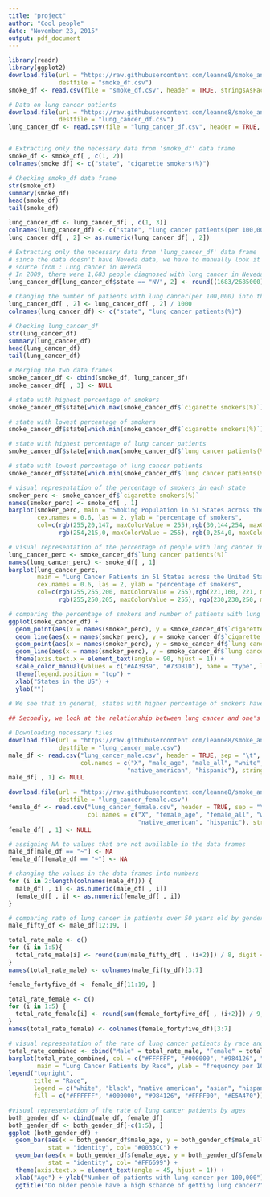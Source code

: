 ```yaml
---
title: "project"
author: "Cool people"
date: "November 23, 2015"
output: pdf_document
---
```

```r
library(readr)
library(ggplot2)
download.file(url = "https://raw.githubusercontent.com/leanne8/smoke_and_die/master/smoke_df.csv", 
              destfile = "smoke_df.csv")
smoke_df <- read.csv(file = "smoke_df.csv", header = TRUE, stringsAsFactors = FALSE)

# Data on lung cancer patients
download.file(url = "https://raw.githubusercontent.com/leanne8/smoke_and_die/master/lung_cancer_df.csv",
              destfile = "lung_cancer_df.csv")
lung_cancer_df <- read.csv(file = "lung_cancer_df.csv", header = TRUE, stringsAsFactors = FALSE)


# Extracting only the necessary data from 'smoke_df' data frame
smoke_df <- smoke_df[ , c(1, 2)]
colnames(smoke_df) <- c("state", "cigarette smokers(%)")

# Checking smoke_df data frame
str(smoke_df)
summary(smoke_df)
head(smoke_df)
tail(smoke_df)

lung_cancer_df <- lung_cancer_df[ , c(1, 3)]
colnames(lung_cancer_df) <- c("state", "lung cancer patients(per 100,000)")
lung_cancer_df[ , 2] <- as.numeric(lung_cancer_df[ , 2])

# Extracting only the necessary data from 'lung_cancer_df' data frame
# since the data doesn't have Neveda data, we have to manually look it up in the Neveda cancer webpage
# source from : Lung cancer in Neveda
# In 2009, there were 1,683 people diagnosed with lung cancer in Neveda
lung_cancer_df[lung_cancer_df$state == "NV", 2] <- round((1683/2685000) * 100000, digits = 1)

# Changing the number of patients with lung cancer(per 100,000) into the percentage of lung cancer patients
lung_cancer_df[ , 2] <- lung_cancer_df[ , 2] / 1000
colnames(lung_cancer_df) <- c("state", "lung cancer patients(%)")

# Checking lung_cancer_df
str(lung_cancer_df)
summary(lung_cancer_df)
head(lung_cancer_df)
tail(lung_cancer_df)

# Merging the two data frames
smoke_cancer_df <- cbind(smoke_df, lung_cancer_df)
smoke_cancer_df[ , 3] <- NULL 

# state with highest percentage of smokers
smoke_cancer_df$state[which.max(smoke_cancer_df$`cigarette smokers(%)`)]

# state with lowest percentage of smokers
smoke_cancer_df$state[which.min(smoke_cancer_df$`cigarette smokers(%)`)]

# state with highest percentage of lung cancer patients
smoke_cancer_df$state[which.max(smoke_cancer_df$`lung cancer patients(%)`)]

# state with lowest percentage of lung cancer patients
smoke_cancer_df$state[which.min(smoke_cancer_df$`lung cancer patients(%)`)]

# visual representation of the percentage of smokers in each state
smoker_perc <- smoke_cancer_df$`cigarette smokers(%)`
names(smoker_perc) <- smoke_df[ , 1]
barplot(smoker_perc, main = "Smoking Population in 51 States across the United States", 
        cex.names = 0.6, las = 2, ylab = "percentage of smokers",
        col=c(rgb(255,20,147, maxColorValue = 255),rgb(30,144,254, maxColorValue = 255),
              rgb(254,215,0, maxColorValue = 255), rgb(0,254,0, maxColorValue = 255)))

# visual representation of the percentage of people with lung cancer in each state
lung_cancer_perc <- smoke_cancer_df$`lung cancer patients(%)`
names(lung_cancer_perc) <- smoke_df[ , 1]
barplot(lung_cancer_perc, 
        main = "Lung Cancer Patients in 51 States across the United States", 
        cex.names = 0.6, las = 2, ylab = "percentage of smokers",
        col=c(rgb(255,255,200, maxColorValue = 255),rgb(221,160, 221, maxColorValue = 255),
              rgb(255,250,205, maxColorValue = 255), rgb(230,230,250, maxColorValue = 255)))

# comparing the percentage of smokers and number of patients with lung cancer(per 100,000) in each state
ggplot(smoke_cancer_df) +
  geom_point(aes(x = names(smoker_perc), y = smoke_cancer_df$`cigarette smokers(%)`, col = "red")) +
  geom_line(aes(x = names(smoker_perc), y = smoke_cancer_df$`cigarette smokers(%)`, col = "red", group = 1)) +
  geom_point(aes(x = names(smoker_perc), y = smoke_cancer_df$`lung cancer patients(%)` * 1000, col = "green")) +
  geom_line(aes(x = names(smoker_perc), y = smoke_cancer_df$`lung cancer patients(%)` * 1000, col = "green", group = 2)) +
  theme(axis.text.x = element_text(angle = 90, hjust = 1)) +
  scale_color_manual(values = c("#AA3939", "#73DB1D"), name = "type", labels = c("percentage of smokers", "number of lung cancer patients per 100000")) +
  theme(legend.position = "top") +
  xlab("States in the US") +
  ylab("")
  
# We see that in general, states with higher percentage of smokers have greater number of lung cancer patients

## Secondly, we look at the relationship between lung cancer and one's race as well as gender 

# Downloading necessary files
download.file(url = "https://raw.githubusercontent.com/leanne8/smoke_and_die/master/lung_cancer_male.txt",
              destfile = "lung_cancer_male.csv")
male_df <- read.csv("lung_cancer_male.csv", header = TRUE, sep = "\t", 
                    col.names = c("X", "male_age", "male_all", "white", "black", "asian", 
                                 "native_american", "hispanic"), stringsAsFactors = FALSE)
male_df[ , 1] <- NULL

download.file(url = "https://raw.githubusercontent.com/leanne8/smoke_and_die/master/lung_cacner_%20female.txt",
              destfile = "lung_cancer_female.csv")
female_df <- read.csv("lung_cancer_female.csv", header = TRUE, sep = "\t",
                      col.names = c("X", "female_age", "female_all", "white", "black", "asian", 
                                    "native_american", "hispanic"), stringsAsFactors = FALSE)
female_df[ , 1] <- NULL

# assigning NA to values that are not available in the data frames
male_df[male_df == "~"] <- NA
female_df[female_df == "~"] <- NA

# changing the values in the data frames into numbers
for (i in 2:length(colnames(male_df))) {
  male_df[ , i] <- as.numeric(male_df[ , i])
  female_df[ , i] <- as.numeric(female_df[ , i])
}

# comparing rate of lung cancer in patients over 50 years old by gender
male_fifty_df <- male_df[12:19, ]

total_rate_male <- c()
for (i in 1:5){
  total_rate_male[i] <- round(sum(male_fifty_df[ , (i+2)]) / 8, digit = 1)  
}
names(total_rate_male) <- colnames(male_fifty_df)[3:7]

female_fortyfive_df <- female_df[11:19, ]

total_rate_female <- c()
for (i in 1:5) {
  total_rate_female[i] <- round(sum(female_fortyfive_df[ , (i+2)]) / 9, digit = 1)
}
names(total_rate_female) <- colnames(female_fortyfive_df)[3:7]

# visual representation of the rate of lung cancer patients by race and gender
total_rate_combined <- cbind("Male" = total_rate_male, "Female" = total_rate_female)
barplot(total_rate_combined, col = c("#FFFFFF", "#000000", "#984126", "#FFFF00", "#E5A470"), 
        main = "Lung Cancer Patients by Race", ylab = "frequency per 100,000", beside = TRUE)
legend("topright", 
       title = "Race",
       legend = c("white", "black", "native american", "asian", "hispanic"), 
       fill = c("#FFFFFF", "#000000", "#984126", "#FFFF00", "#E5A470"))

#visual representation of the rate of lung cancer patients by ages
both_gender_df <- cbind(male_df, female_df)
both_gender_df <- both_gender_df[-c(1:5), ]
ggplot (both_gender_df) +
  geom_bar(aes(x = both_gender_df$male_age, y = both_gender_df$male_all), 
           stat = "identity", col= "#0033CC") +
  geom_bar(aes(x = both_gender_df$female_age, y = both_gender_df$female_all), 
           stat = "identity", col= "#FF6699") +
  theme(axis.text.x = element_text(angle = 45, hjust = 1)) + 
  xlab("Age") + ylab("Number of patients with lung cancer per 100,000") +
  ggtitle("Do older people have a high schance of getting lung cancer?")

```
